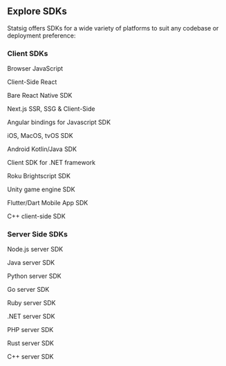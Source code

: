 
## Explore SDKs

Statsig offers SDKs for a wide variety of platforms to suit any codebase or deployment preference:

### Client SDKs

<Columns cols={3}>
  <Card 
    title="JavaScript" 
    icon="js"
    href="/client/javascript-sdk"
    horizontal>
    Browser JavaScript
  </Card>
  
  <Card 
    title="React" 
    icon="react"
    href="/client/React"
    horizontal>
    Client-Side React
  </Card>
  
  <Card 
    title="React Native" 
    icon="react"
    href="/client/ReactNative"
    horizontal>
    Bare React Native SDK
  </Card>
  
  <Card 
    title="Next.js" 
    icon="n"
    href="/client/Next"
    horizontal>
    Next.js SSR, SSG & Client-Side
  </Card>
  
  <Card 
    title="Angular" 
    icon="angular"
    href="/client/Angular"
    horizontal>
    Angular bindings for Javascript SDK
  </Card>
  
  <Card 
    title="Swift" 
    icon="swift"
    href="/client/iosClientSDK"
    horizontal>
    iOS, MacOS, tvOS SDK
  </Card>
  
  <Card 
    title="Android" 
    icon="android"
    href="/client/Android"
    horizontal>
    Android Kotlin/Java SDK
  </Card>
  
  <Card 
    title=".NET Client" 
    icon="/images/dotnet.svg"
    href="/client/DotNet"
    horizontal>
    Client SDK for .NET framework
  </Card>
  
  <Card 
    title="Roku" 
    icon="r"
    href="/client/Roku"
    horizontal>
    Roku Brightscript SDK
  </Card>
  
  <Card 
    title="Unity" 
    icon="unity"
    href="/client/Unity"
    horizontal>
    Unity game engine SDK
  </Card>
  
  <Card 
    title="Dart/Flutter" 
    icon="mobile-screen"
    href="/client/Dart"
    horizontal>
    Flutter/Dart Mobile App SDK
  </Card>
  
  <Card 
    title="C++ Client" 
    icon="code"
    href="/client/CPP"
    horizontal>
    C++ client-side SDK
  </Card>
</Columns>

### Server Side SDKs

<Columns cols={3}>
  <Card 
    title="Node.js" 
    icon="node-js"
    href="/server-core/node-core"
    horizontal>
    Node.js server SDK
  </Card>
  
  <Card 
    title="Java" 
    icon="java"
    href="/server-core/java-core"
    horizontal>
    Java server SDK
  </Card>
  
  <Card 
    title="Python" 
    icon="python"
    href="/server-core/python-core"
    horizontal>
    Python server SDK
  </Card>
  
  <Card 
    title="Go" 
    icon="golang"
    href="/server/golangSDK"
    horizontal>
    Go server SDK
  </Card>
  
  <Card 
    title="Ruby" 
    icon="gem"
    href="/server/rubySDK"
    horizontal>
    Ruby server SDK
  </Card>
  
  <Card 
    title=".NET Server" 
    icon="microsoft"
    href="/server-core/dotnetCoreSDK"
    horizontal>
    .NET server SDK
  </Card>
  
  <Card 
    title="PHP" 
    icon="php"
    href="/server-core/php-core"
    horizontal>
    PHP server SDK
  </Card>
  
  <Card 
    title="Rust" 
    icon="rust"
    href="/server-core/rust-core"
    horizontal>
    Rust server SDK
  </Card>
  
  <Card 
    title="C++ Server" 
    icon="code"
    href="/server/cppSDK"
    horizontal>
    C++ server SDK
  </Card>
</Columns>
